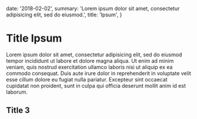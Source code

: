 

  date: '2018-02-02',
  summary: 'Lorem ipsum dolor sit amet, consectetur adipisicing elit, sed do eiusmod.',
  title: 'Ipsum',
}

# Title Ipsum

Lorem ipsum dolor sit amet, consectetur adipisicing elit, sed do eiusmod
tempor incididunt ut labore et dolore magna aliqua. Ut enim ad minim veniam,
quis nostrud exercitation ullamco laboris nisi ut aliquip ex ea commodo
consequat. Duis aute irure dolor in reprehenderit in voluptate velit esse
cillum dolore eu fugiat nulla pariatur. Excepteur sint occaecat cupidatat non
proident, sunt in culpa qui officia deserunt mollit anim id est laborum.

## Title 3
